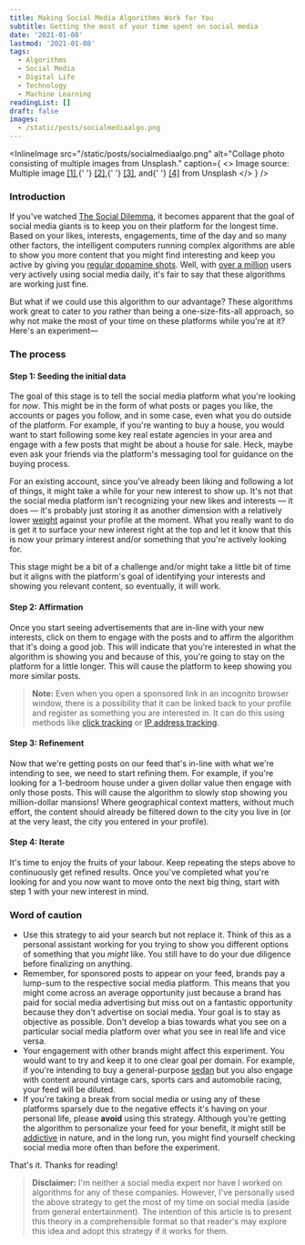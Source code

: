 ```yaml
---
title: Making Social Media Algorithms Work for You
subtitle: Getting the most of your time spent on social media
date: '2021-01-08'
lastmod: '2021-01-08'
tags:
  - Algorithms
  - Social Media
  - Digital Life
  - Technology
  - Machine Learning
readingList: []
draft: false
images:
  - /static/posts/socialmediaalgo.png
---
```


<InlineImage
  src="/static/posts/socialmediaalgo.png"
  alt="Collage photo consisting of multiple images from Unsplash."
  caption={
    <>
      Image source: Multiple image <a href="https://unsplash.com/photos/nxw1GKfFe8A">[1]</a>,{' '}
      <a href="https://unsplash.com/photos/pDXHk0DP0q8">[2]</a>,{' '}
      <a href="https://unsplash.com/photos/SyZAgFOKgho">[3]</a>, and{' '}
      <a href="https://unsplash.com/photos/JF2Y5GRRHcE">[4]</a> from Unsplash
    </>
  }
/>

### Introduction

If you've watched [The Social Dilemma](https://www.netflix.com/title/81254224), it becomes apparent that the goal of social media giants is to keep you on their platform for the longest time. Based on your likes, interests, engagements, time of the day and so many other factors, the intelligent computers running complex algorithms are able to show you more content that you might find interesting and keep you active by giving you [regular dopamine shots](http://sitn.hms.harvard.edu/flash/2018/dopamine-smartphones-battle-time/). Well, with [over a million](https://datareportal.com/social-media-users) users very actively using social media daily, it's fair to say that these algorithms are working just fine.

But what if we could use this algorithm to our advantage? These algorithms work great to cater to _you_ rather than being a one-size-fits-all approach, so why not make the most of your time on these platforms while you're at it? Here's an experiment—

### The process

#### Step 1: Seeding the initial data

The goal of this stage is to tell the social media platform what you're looking for _now_. This might be in the form of what posts or pages you like, the accounts or pages you follow, and in some case, even what you do outside of the platform. For example, if you're wanting to buy a house, you would want to start following some key real estate agencies in your area and engage with a few posts that might be about a house for sale. Heck, maybe even ask your friends via the platform's messaging tool for guidance on the buying process.

For an existing account, since you've already been liking and following a lot of things, it might take a while for your new interest to show up. It's not that the social media platform isn't recognizing your new likes and interests — it does — it's probably just storing it as another dimension with a relatively lower [weight](https://deepai.org/machine-learning-glossary-and-terms/weight-artificial-neural-network) against your profile at the moment. What you really want to do is get it to surface your new interest right at the top and let it know that this is now your primary interest and/or something that you're actively looking for.

This stage might be a bit of a challenge and/or might take a little bit of time but it aligns with the platform's goal of identifying your interests and showing you relevant content, so eventually, it will work.

#### Step 2: Affirmation

Once you start seeing advertisements that are in-line with your new interests, click on them to engage with the posts and to affirm the algorithm that it's doing a good job. This will indicate that you're interested in what the algorithm is showing you and because of this, you're going to stay on the platform for a little longer. This will cause the platform to keep showing you more similar posts.

> **Note:** Even when you open a sponsored link in an incognito browser window, there is a possibility that it can be linked back to your profile and register as something you are interested in. It can do this using methods like [click tracking](https://en.wikipedia.org/wiki/Click_identifier) or [IP address tracking](https://www.hostgator.com/blog/how-ip-addresses-are-tracked/).

#### Step 3: Refinement

Now that we're getting posts on our feed that's in-line with what we're intending to see, we need to start refining them. For example, if you're looking for a 1-bedroom house under a given dollar value then engage with only those posts. This will cause the algorithm to slowly stop showing you million-dollar mansions! Where geographical context matters, without much effort, the content should already be filtered down to the city you live in (or at the very least, the city you entered in your profile).

#### Step 4: Iterate

It's time to enjoy the fruits of your labour. Keep repeating the steps above to continuously get refined results. Once you've completed what you're looking for and you now want to move onto the next big thing, start with step 1 with your new interest in mind.

### Word of caution

- Use this strategy to aid your search but not replace it. Think of this as a personal assistant working for you trying to show you different options of something that you _might_ like. You still have to do your due diligence before finalizing on anything.
- Remember, for sponsored posts to appear on your feed, brands pay a lump-sum to the respective social media platform. This means that you might come across an average opportunity just because a brand has paid for social media advertising but miss out on a fantastic opportunity because they don't advertise on social media. Your goal is to stay as objective as possible. Don't develop a bias towards what you see on a particular social media platform over what you see in real life and vice versa.
- Your engagement with other brands might affect this experiment. You would want to try and keep it to one clear goal per domain. For example, if you're intending to buy a general-purpose [sedan](https://en.wikipedia.org/wiki/Sedan_%28automobile%29) but you also engage with content around vintage cars, sports cars and automobile racing, your feed will be diluted.
- If you're taking a break from social media or using any of these platforms sparsely due to the negative effects it's having on your personal life, please **avoid** using this strategy. Although you're getting the algorithm to personalize your feed for your benefit, it might still be [addictive](https://ed.ted.com/best_of_web/qQzsdX2Y) in nature, and in the long run, you might find yourself checking social media more often than before the experiment.

That's it. Thanks for reading!

> **Disclaimer:** I'm neither a social media expert nor have I worked on algorithms for any of these companies. However, I've personally used the above strategy to get the most of my time on social media (aside from general entertainment). The intention of this article is to present this theory in a comprehensible format so that reader's may explore this idea and adopt this strategy if it works for them.
